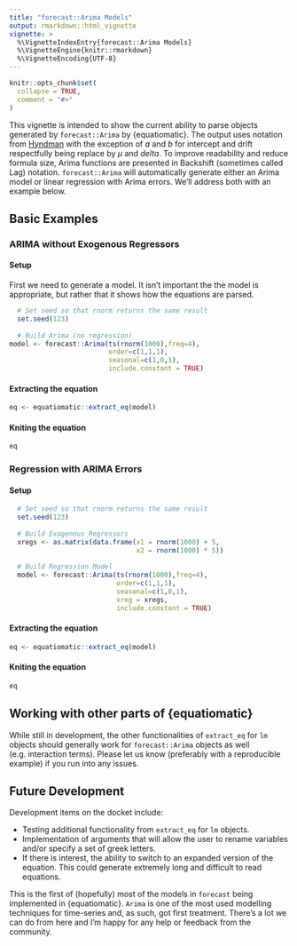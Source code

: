 ```yaml
---
title: "forecast::Arima Models"
output: rmarkdown::html_vignette
vignette: >
  %\VignetteIndexEntry{forecast::Arima Models}
  %\VignetteEngine{knitr::rmarkdown}
  %\VignetteEncoding{UTF-8}
---
```


```r
knitr::opts_chunk$set(
  collapse = TRUE,
  comment = "#>"
)
```

This vignette is intended to show the current ability to parse objects generated by `forecast::Arima` by {equatiomatic}. The output uses notation from [Hyndman](https://robjhyndman.com/hyndsight/arimaconstants/#:~:text=By%20default%2C%20the%20arima(),intercept%E2%80%9D%20in%20the%20R%20output) with the exception of $a$ and $b$ for intercept and drift respectfully being replace by $\mu$ and $delta$. To improve readability and reduce formula size, Arima functions are presented in Backshift (sometimes called Lag) notation. `forecast::Arima` will automatically generate either an Arima model or linear regression with Arima errors. We'll address both with an example below.

## Basic Examples
### ARIMA without Exogenous Regressors
#### Setup

First we need to generate a model. It isn't important the the model is appropriate, but rather that it shows how the equations are parsed.

```r
  # Set seed so that rnorm returns the same result
  set.seed(123)
  
  # Build Arima (no regression)
model <- forecast::Arima(ts(rnorm(1000),freq=4), 
                         order=c(1,1,1),
                         seasonal=c(1,0,1),
                         include.constant = TRUE)
```

#### Extracting the equation
```r
eq <- equatiomatic::extract_eq(model)
```

#### Kniting the equation
```r
eq
```

### Regression with ARIMA Errors
#### Setup
```r
  # Set seed so that rnorm returns the same result
  set.seed(123)
  
  # Build Exogenous Regressors
  xregs <- as.matrix(data.frame(x1 = rnorm(1000) + 5,
                                x2 = rnorm(1000) * 5))
  
  # Build Regression Model
  model <- forecast::Arima(ts(rnorm(1000),freq=4), 
                           order=c(1,1,1),
                           seasonal=c(1,0,1),
                           xreg = xregs,
                           include.constant = TRUE)
```

#### Extracting the equation
```r
eq <- equatiomatic::extract_eq(model)
```

#### Kniting the equation
```r
eq
```


## Working with other parts of {equatiomatic}

While still in development, the other functionalities of `extract_eq` for `lm` objects should generally work for `forecast::Arima` objects as well (e.g. interaction terms). Please let us know (preferably with a reproducible example) if you run into any issues.

## Future Development

Development items on the docket include:

* Testing additional functionality from `extract_eq` for `lm` objects.
* Implementation of arguments that will allow the user to rename variables and/or specify a set of greek letters.
* If there is interest, the ability to switch to an expanded version of the equation. This could generate extremely long and difficult to read equations.

This is the first of (hopefully) most of the models in `forecast` being implemented in {equatiomatic}. `Arima` is one of the most used modelling techniques for time-series and, as such, got first treatment. There's a lot we can do from here and I'm happy for any help or feedback from the community.
